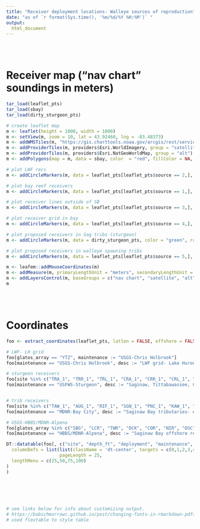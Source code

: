 ```yaml
---
title: "Receiver deployment locations- Walleye sources of reproduction"
date: "as of `r format(Sys.time(), '%m/%d/%Y %H:%M')` "
output:
  html_document
---
```


<style type="text/css">

h1.title {
	font-size: 34px;
	text-align: center;
	}
	
h4.date {
   font-size: 18px;
   text-align: center;
   }

}
   	
</style>

<br><br>

# Receiver map ("nav chart" soundings in meters)

```r
tar_load(leaflet_pts)
tar_load(sbay)
tar_load(dirty_sturgeon_pts)

# create leaflet map
m <- leaflet(height = 1000, width = 1000)
m <- setView(m, zoom = 10, lat = 43.92460, lng = -83.48373)
m <- addWMSTiles(m, "https://gis.charttools.noaa.gov/arcgis/rest/services/MCS/ENCOnline/MapServer/exts/MaritimeChartService/WMSServer", layers = c(1,2,3,4,5,6,7), options = WMSTileOptions(format = "image/png", tranparent = TRUE))
m <- addProviderTiles(m, providers$Esri.WorldImagery, group = "satellite")
m <- addProviderTiles(m, providers$Esri.NatGeoWorldMap, group = "alt")
m <- addPolygons(map = m, data = sbay, color  = "red", fillColor = NA, group = "sag bay")

# plot LWF recs
m <- addCircleMarkers(m, data = leaflet_pts[leaflet_pts$source == 2,], label = ~site, color = c("red"), radius = c(4), group = "LWF recs", stroke = FALSE, fillOpacity = 1)  

# plot bay reef receivers
m <- addCircleMarkers(m, data = leaflet_pts[leaflet_pts$source == 1,], label = ~site, color = c("blue"), radius = c(6),  group = "bay reefs", stroke = FALSE, fillOpacity = 1, labelOptions = labelOptions(noHide = TRUE))

# plot receiver lines outside of SB
m <- addCircleMarkers(m, data = leaflet_pts[leaflet_pts$source == 3,], color = "purple", radius = 6, group = "proposed_walleye", label = ~site, stroke = FALSE, fillOpacity = 1, labelOptions = labelOptions(noHide = TRUE))

# plot receiver grid in bay
m <- addCircleMarkers(m, data = leaflet_pts[leaflet_pts$source == 4,], color = "yellow", radius = 6, group = "grid_10km", label = ~site, stroke = FALSE, fillOpacity = 1,labelOptions = labelOptions(noHide = TRUE))

# plot proposed receivers in Sag tribs (sturgeon)
m <- addCircleMarkers(m, data = dirty_sturgeon_pts, color = "green", radius = 6, group = "sturgeon", label = ~Name, stroke = FALSE, fillOpacity = 1, labelOptions = labelOptions(noHide = TRUE))

# plot proposed receivers in walleye spawning tribs
m <- addCircleMarkers(m, data = leaflet_pts[leaflet_pts$source == 5,], color = "orange", label = ~site, stroke = FALSE, fillOpacity = 1, labelOptions = labelOptions(noHide = TRUE), group = "walleye tribs")

m <- leafem::addMouseCoordinates(m)
m <- addMeasure(m, primaryLengthUnit = "meters", secondaryLengthUnit = "kilometers")  
m <- addLayersControl(m, baseGroups = c("nav chart", "satellite", "alt"), overlayGroups = c("LWF recs", "bay reefs", "proposed_walleye", "grid_10km", "sag bay", "sturgeon", "walleye tribs"), position = "bottomright", options = layersControlOptions(collapsed = FALSE))
m

```
<br><br>

# Coordinates

```r

foo <- extract_coordinates(leaflet_pts, latlon = FALSE, offshore = FALSE)

# LWF- LH grid
foo[glatos_array == "YTZ", maintenance := "USGS-Chris Holbrook"]
foo[maintenance == "USGS-Chris Holbrook", desc := "LWF grid- Lake Huron"]

# sturgeon receivers
foo[site %in% c("TRA_1", "TRR_1", "TRL_1", "CRA_1", "CRR_1", "CRL_1", "FRR_1", "FRL_1", "FRL_2", "FRL_3", "SHA_1", "SHR_1", "SHL_1", "SHL_2", "SHL_3", "SAG_1", "SAG_2", "SAG_3", "SAG_4", "SAG_5"), maintenance := "USFWS-Sturgeon"]
foo[maintenance == "USFWS-Sturgeon", desc := "Saginaw, Tittabawassee, Cass, Flint, Shiawassee rivers"]


# trib receivers
foo[site %in% c("TAW_1", "AUG_1", "RIF_1", "SGN_1", "PNC_1", "KAW_1", "QUA_1", "PIG_1", "PIN_1", "SEB_1"), maintenance := "MDNR-Bay City"]
foo[maintenance == "MDNR-Bay City", desc := "Saginaw Bay tributaries- walleye"]

# USGS-HBBS/MDNR-Alpena
foo[glatos_array %in% c("SBG", "LCR", "TWR", "DCK", "COR", "NIR", "OSC", "HBC"), maintenance := "HBBS/MDNR-Alpena"]
foo[maintenance == "HBBS/MDNR-Alpena", desc := "Saginaw Bay offshore receivers"]

DT::datatable(foo[, c("site", "depth_ft", "deployment", "maintenance", "desc")], class = 'cell-border stripe', options = list(
  columnDefs = list(list(className = 'dt-center', targets = c(0,1,2,3,4,5))),
                    pageLength = 25,
  lengthMenu = c(25,50,75,100)
)
)



  


# see links below for info about customizing output.
# https://babichmorrowc.github.io/post/changing-fonts-in-rmarkdown-pdfs/
# used flextable to style table

```






